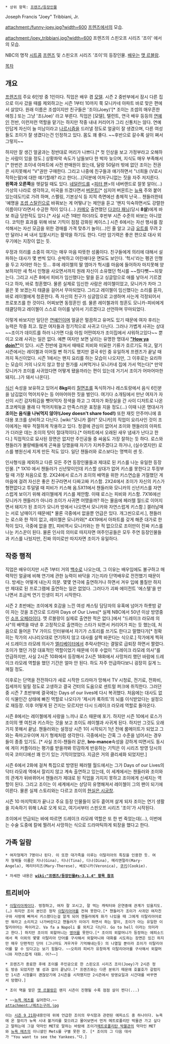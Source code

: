  * 상위 항목: [[프렌즈/등장인물]]

Joseph Francis "Joey" Tribbiani, Jr.

attachment:/funny-joey.jpg?width=600
[[프렌즈]]에서의 모습.

attachment:/joey_tribbiani.jpg?width=600
프렌즈의 스핀오프 시리즈 '조이' 에서의 모습.

NBC의 명작 [[시트콤]] [[프렌즈]] 및 스핀오프 시리즈 '조이'의 등장인물. [[배우]]는 [[맷 르블랑]].

[[목차]]

== 개요 ==
[[프렌즈]]의 주요 6인방 중 1인이다. 직업은 배우 겸 [[모델]]. 시즌 2 중반부에서 잠시 다른 집으로 이사 갔을 때를 제외하고는 시즌 1부터 10까지 쭉 모니카네 아파트 바로 맞은 편에서 살았다. 원래 이름은 조셉이지만 친구들은 '조이(Joey)'[* 조이는 조셉의 매우흔한 애칭.] 또는 그냥 '조(Joe)' 라고 부른다. 직업은 [모델], 탤런트, 연극 배우 등등의 [[연예인]] 전반, 이런저런 역할을 맡기는 하지만 작중 내내 커리어가 그리 신통치는 않다. 연예인답게 자신이 늘 미남이라고 [[나르시즘]]을 드러낼 정도로 얼굴이 잘 생겼으며, 다른 여성들도 조이가 잘 생겼다는건 인정하고 있다. 몸도 꽤 좋다. ~~후반으로 갈수록 살이 쪄서 그렇지~~

하지만 잘 생긴 얼굴과는 정반대로 머리가 나쁘다.[* 첫 인상을 보고 가정부라고 오해하는 사람이 있을 정도.] 상황파악 속도가 남들보다 한 박자 늦으며, 지식도 매우 부족해서[* 한번은 조이네 아파트에 사전 판매원이 왔는데, 달랑 50달러 밖에 없던 조이는 전권은 사지못해서 "V"권만 구매한다. 그리고 나중에 친구들과 얘기하면서 "너희들 (V로시작하는말)에 대한 얘기할래? 라고 한다(...)]덕분에 어처구니없는 짓을 자주 저지른다. '''왼쪽과 오른쪽'''을 헷갈릴 때도 있다. [[네덜란드]]를 <[[피터 팬]]>의 네버랜드로 잘못 알아(...) 가상의 나라로 생각하고, 미국을 뜨겠다면서 [[버몬트]][* 심지어 버몬트는 [[뉴욕]] 주와 붙어 있는데도!!]로 가려 하며, 스펠링, 기본상식 등 지적 측면에선 총체적 난국... 챈들러한테 '예명을 [[이오시프 스탈린|조셉 스탈린]]으로 바꿔보는 게 어떻냐'는 제안을 듣고 '왠지 익숙하면서도 강렬한 이름이다'라면서 수긍한 적이 있다.(...) [[카메오]] 출연했던 [[다코타 패닝]](당시 '''8살''')에게 바보 취급 당한적도 있다.[* 사실 시즌 1때만 하더라도 후반부 시즌 수준의 바보는 아니었다. 코믹한 효과를 위해 바보 기믹이 점점 강화된 케이스.] 시즌 6에서는 자선 행사를 참석해서는 자선 모금을 위한 경매를 가격 맞추기 놀이(...)인 줄 알고 고급 [[요트]]를 무려 2만 달러나 써 내서 입찰시키는 활약을 하기도 한다. 다만 암기력은 좋은 편으로 대사 외우기에는 지장이 없는 듯.

우정과 의리를 소중히 여기는 매우 마음 따뜻한 성품이다. 친구들에게 의리에 대해서 설파하는 대사가 몇 번씩 있다. 순박하고 어린애다운 면모도 보인다. '헉시'라는 펭귄 인형을 두고 자야만 하는 듯... 후에 레이첼의 딸 엠마가 헉시를 마음에 들어하자 마지못해 양보하지만 새 헉시 인형을 사오면서까지 원래 자신이 소유했던 헉시를 ~~줬다뺏~~되찾는다. 그리고 시즌 8에서 피비가 임신했다는 말을 듣고 싱글맘으로 애를 낳아서 기르겠다고 하자, 바로 청혼했다. 물론 실제로 임신한 사람은 레이첼이었고, 모니카가 차마 그 꼴은 못 보겠는지 태클을 걸어서 무마되었다. 그리고 레이첼이 임신했다는 소리를 듣자, 바로 레이첼에게 청혼한다. 즉 자신의 친구가 싱글맘으로 고생하며 사는게 걱정되어서 프로포즈를 한 것이다. 어찌보면 동정혼인 셈. 물론 레이첼과의 청혼도 모니카-피비에게 태클당하고 레이첼이 스스로 아이를 낳아서 기르겠다고 선언하며 무마되었다.

이렇게 바보지만 일단은 [[연예인]]이며 얼굴은 멀끔하고 유머도 있기 때문에 여자 후리는 능력은 작중 최고. 많은 여자들과 정기적으로 사귀고 다닌다. 그러나 가볍게 사귀는 상대~~조이가 데이트를 하러 나가면 다음 아침 어떤여자가 조이집에서 샤워하고있다~~ 뿐이고 오래 사귀는 일은 없다. 예쁜 여자만 보면 날리는 유명한 명대사 [http://www.youtube.com/watch?v=dc2Z7CL4Cv0 '''"How ya doin?"''']이 있다. 시즌 전반에 걸쳐서 때때로 피비와 미묘한 기류가 흐르기도 하고, 말기 시즌에서는 레이첼과 이어질 뻔 하기도 했지만 결국 6인 중 유일하게 프렌즈가 끝날 때까지 독신이었다. 시즌 1에서는 왠지 요리를 하는 모습이 나오지만, 그 이후로는 요리하는 모습이 거의 나오지 않고 항상 뭔가를 시켜먹거나 모니카네 집에 가서 먹는다[* 만약 모니카가 조이를 사귀었다면 어떻게 됐을까라는 편이 있는데 거기서 조이가 어마어마한 돼지(...)가 돼서 나온다].

[[식신]] 속성을 보유하고 있어서 '''8kg'''짜리 [[칠면조]]를 독식하거나 레스토랑에서 음식 6인분을 남김없이 먹어치우는 등 어마어마한 짓을 벌인다. 여기다 소개팅에서 만난 여자가 자신이 시킨 감자튀김을 뺏어먹자 정색을 하고 그 여자가 화장실을 간 사이 디저트로 나온 초코케익을 몰래 다 먹어치워놓고 만족스러운 표정을 지을 정도(...) 이때 나온 명대사가 '''조이는 음식을 나눠먹지 않아!(Joey doesn't share food!)''' 또한 재킷 안주머니에 휴대용 포크를 상비하고 다닌다. [wiki:"모니카 겔러" 모니카]의 직업이 요리사인 것이 조이에게는 매우 적절하게 작용하고 있다. 청결에 관심이 없어서 조이와 챈들러의 아파트가 더러운 데는 조이의 탓이 절대적이다.[* 아파트에서 오래된 새우 냄새가 난다고 한다.] 직접적으로 묘사된 장면은 없지만 주인공들 중 싸움도 가장 잘하는 듯 하다. 로스와 챈들러가 불량배들에게 곤욕을 당했을때 자기가 지켜주겠다고 하거나, (실수였지만) 로스를 병원신세 지게 만든 적도 있다. 일단 챈들러와 로스보다는 명백히 센 듯.

인사형식을 제외하고 다른 모든 주연 등장인물들과 제대로 된 키스를 나눈 유일한 등장인물. [* 1X10 에서 챈들러가 신년맞이인데 키스할 상대가 없어 키스를 못한다고 투정부릴 때 가장 처음으로 함. 2X24에서 로스가 조이의 배역을 위한 키스연습을 거절했던 게 마음에 걸려 자신은 좋은 친구라면서 다짜고짜 키스함. 2X24에서 조이가 자신의 키스가 형편없다고 투덜댈 때 피비가 키스해 옴.5X11에서 챈들러와 모니카의 신년키스를 자연스럽게 보이기 위해 레이첼에게 키스를 제안함. 이때 로스는 피비와 키스함. 7X16에선 모니카가 챈들러가 아니라 조이가 사귀면 어땠을까? 하는 물음에 페러렐 월드로 이어지면서 돼지가 된 조이가 모니카 방에서 나오면서 모니카와 자연스럽게 키스함.] 겔러남매는 서로 남매이기 때문에[* 물론 극중에서 없을뿐 언급은 있다. 개그씬으로서.], 챈들러는 로스와 한 적이 없고, 레이첼은 모니카와[* 4X19에서 아파트를 갖게 해준 대가로 한 적이 있다, 극중에 없을 뿐], 피비역시 모니카와는 한 적 없으므로 조이만이 진짜 키스를 나눈 키스꾼이 된다. 물론 인사의 의미로 따지자면 여주인공들은 모두 주연 등장인물들과 키스를 나눴지만, 진짜 의미로만 따지자면 조이가 유일하다.
== 작중 행적 ==
직업은 배우이지만 시즌 1부터 거의 [[백수]]로 나오는데, 그 이유는 배우임에도 불구하고 매력적인 얼굴에 비해 연기에 관한 능력이 바닥을 기는지라 단역배우로 전전했기 때문이다. 방세는 어떻게 내는지 의문. 몇몇 연극에 출연하거나 하면서 겨우 입에 풀칠만 하지만 제대로 된 프로그램에 출연하는 일은 없었다. 그러다가 괴짜 에이전트 '에스텔'을 만나면서 조금씩 연기 인생이 피기 시작한다.

시즌 2 초반에는 조이에게 호감을 느낀 여성 캐스팅 담당자의 유혹에 넘어가 하룻밤 같이 자는 것을 조건으로 드라마 Days of Our Lives[* 실제 NBC에서 50년 이상 방영중인 [[소프 오페라]]이다. 맷 르블랑이 실제로 출연한 적은 없다.]에서 "드레이크 라모레 의사"의 배역을 따낸 후 고정적으로 출연하는 스타가 되면서 커리어가 피는 듯 했는데, 처음으로 들어온 TV 가이드 인터뷰에서 자기가 스토리를 쓰기도 한다고 말했다가[* 정확히는 작가의 시나리오대로 연기하지 않고 대사를 살짝 바꾼다는 식으로.] 작가에게 찍혀서 드레이크 라모레 의사가 [[엘리베이터]]에서 추락사한다는 결말로 급퇴장 하면서 짤렸다. 조이가 했던 가장 대표적인 역할이었기 때문에 이후 수없이 "드레이크 라모레 의사"를 언급하지만, 사실 2시즌 10화에서 등장해서 2시즌 18화에서 사망처리 했던 바람에 드레이크 라모레 역할을 했던 기간은 얼마 안 된다. 하도 자주 언급하다보니 굉장히 길게 느껴질 정도.

이후로는 단역을 전전하다가 새로 시작한 드라마가 망해서 TV 시청료, 전기료, 전화비, 집세까지 밀릴 정도로 고생하고 결국 건터의 도움으로 센트럴 퍼크에 취직한다. 그러던 중 시즌 7 초반부에 결국에는 Days of our lives에 다시 복귀했다. 처음에는 대사도 없이 식물인간 상태에 빠진 역할로 나오다가 '제시카 록하트'의 뇌를 이식받았다는 설정으로 재등장. 이후 어떻게 된 건지는 모르지만 다시 드레이크 라모레 역할로 돌아온다.

시즌 8에서는 레이첼에게 사랑을 느끼나 로스 때문에 포기. 하지만 시즌 10에서 로스가 조이의 옛 여친과 키스하는 것을 보고 조이도 레이첼과 사귀게 된다. 하지만 그것도 오래가지 못해서 끝남. 챈들러와는 설정상 시즌 1이 시작되기 1년 전에 룸메이트가 되었고 그와는 죽마고우이며 자기 형제처럼 생각한다. 극중에서는 간혹 그 수준을 넘어서는 경우들이 종종 있기도. [* 사실 조이-챈들러 같은, '''bro-mance'''속성을 강하게 띠면서도 동시에 게이 커플이라는 평가를 받을까봐 민감하게 반응하는 기믹은 이 시리즈 방영 당시의 미국 코미디에선 꽤 인기 있는 기믹이었었다. 지금은 거의 클리셰화 되었지만.]

시즌 6에서 2화에 걸쳐 특집으로 방영된 페러렐 월드에서는 그가 Days of our Lives의 닥터 라모레 역에서 잘리지 않고 계속 출연하고 있는데, 이 세계에서는 챈들러와 조이와의 관계가 뒤바뀌어서 챈들러가 제대로 된 직업을 가지지 못하고 조이에게 신세지는 역할이 된다. 그리고 조이는 이 세계에서는 상당히 유명해져서 레이첼이 그의 팬이 되기에 이른다. 물론 실제 스토리와는 다르고 조이의 [[현실은 시궁창]].

시즌 10 마지막회가 끝나고 주요 등장 인물들이 모두 흩어져 살게 되자 조이는 연기 생활을 지속하기 위해 LA로 오게 되고, 여기서부터 스핀오프 시리즈 '조이'가 시작된다.

조이에서 언급되는 바에 따르면 드레이크 라모레 역할은 또 한 번 죽었는데(…), 이번에는 수술 도중에 칼에 찔려서 사망하는 식으로 드라마틱하게 퇴장을 했다고 한다.
== 가족 일람 ==
 * 여자형제가 7명이나 된다. 이 또한 대가족을 이루는 이탈리아의 특징을 인용한 듯. 여자 형제들 이름은 지나(Gina), 티나(Tina), 디나(Dina), 메리앤절라(Mary-Angela), 메리터리즈(Mary-Therese), 베로니카(Veronica), [[쿠키]](Cookie).

 * 자세한 내용은 '''[[wiki:"프렌즈/등장인물#s-3.1.4" 항목 참조]]'''
== 트리비아 ==
 * [[이탈리아]]계이다. 멍청하고, 여자 잘 꼬시고, 잘 먹는 캐릭터와 은연중에 관계가 있을지도.(…) 하지만 조이 본인은 정작 [[이탈리아어]]를 전혀 못한다.[* 챈들러가 조이가 사귀던 여자친구와 사랑에 빠져서 키스했다는걸 알게 되어 챈들러에게 화가 나있을 때 그에게 이탈리아어로만 뭐라고 소리치고 나가버린다고 챈들러가 이야기 하면서 하는 말이, 조이가 아는 유일한 이탈리아어는 욕이라고. Va fa a Napoli 를 외치고 다닌다. Go to hell 이라는 의미라고 한다.] 하지만 조이의 외할머니는 [[영어]]를 못한다.[* 조이의 외할머니가 등장하는 에피소드에서 욕 이외의 몇몇 이탈리아 단어를 구사해서 외할머니와 대화를 시도하는 장면은 있긴 하지만 매우 단편적인 단어 (그나마도 겨우겨우 기억해내는듯) 의 나열일 뿐이라 조이가 이탈리아어를 할 수 있다고는 보기 힘들다. ~~오히려 피비가 유창하게 이탈리아어를 구사해서 외할머니와 자연스럽게 대화. 어?~~]

 * 프렌즈가 종료한 후에 조이를 주인공으로 한 스핀오프 시리즈 조이(Joey)가 2시즌 정도 방송 되었지만 별 성과 없이 끝났다.[* 프렌즈와는 다른 분위기 때문에 호불호가 갈렸지만 1시즌 시청률이 괜찮았기에 2시즌을 시작했지만 2시즌에서 방영요일과 시간대를 바꾸면서 망했다.]

 * 조이 역을 맡은 [[맷 르블랑]]은 왠지 시즌이 진행될 수록 점점 살이 찐다(...)

 * ~~[[뉴욕 메츠]]를 싫어한다.~~
 attachment:/메츠는구려.jpg

 이는 [http://blog.naver.com/PostView.nhn?blogId=kate0201&logNo=40042074289&parentCategoryNo=10&viewDate=&currentPage=1&listtype=0 시즌 9 21화]내용인데 위에 언급한 조이의 무식함과 관련된 에피소드 중 하나이다. 뉴욕에 온 찰리가 뉴욕 시내 볼거리를 찾으려고 물어보면서 먼저 메트로폴리탄 박물관 가고 싶다고 말하는데 그걸 약자인 MET로 말하는 바람에 조이가[[메트로폴리탄 박물관]]의 약자인 MET와 [[뉴욕 메츠]]의 이니셜인 Mets를 구별 못한 것. [* 조이의 그 다음 대사가 "You want to see the Yankees."다.]
 
